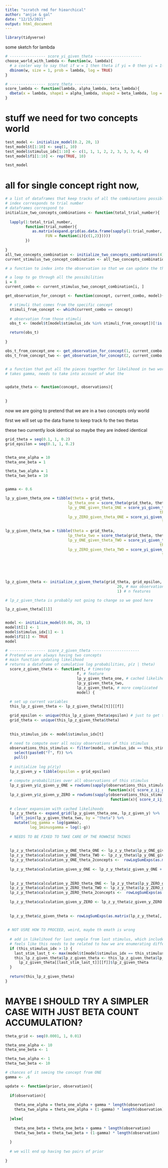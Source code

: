 ```yaml
---
title: "scratch rmd for hiearchical"
author: "anjie & gal"
date: "12/15/2021"
output: html_document
---
```


```r
library(tidyverse)
```

some sketch for lambda 
```r


# ---------------- score_yi_given_theta ---------------------
choose_world_with_lambda <- function(w, lambda){
  # a cooler way to say that if w = 1 then theta if yi = 0 then yi = 1-theta? 
  dbinom(w, size = 1, prob = lambda, log = TRUE)
}

# ---------------- score_theta ---------------------
score_lambda <- function(lambda, alpha_lambda, beta_lambda){
  dbeta(x = lambda, shape1 = alpha_lambda, shape2 = beta_lambda, log = TRUE)
}
```


# stuff we need for two concepts world 

```r
test_model <- initialize_model(0.2, 20, 1)
test_model$t[1:10] <- seq(1, 10)
test_model$stimulus_idx[1:10] <- c(1, 1, 1, 2, 2, 3, 3, 3, 4, 4)
test_model$f1[1:10] <- rep(TRUE, 10)

test_model
```

# all for single concept right now, 

```r
# a list of dataframes that keep tracks of all the combinations possible 
# index corresponds to trial number 
# dataframes correspond to 
initialize_two_concepts_combinations <- function(total_trial_number){
  
  lapply(1:total_trial_number, 
         function(trial_number){
            as.matrix(expand.grid(as.data.frame(sapply(1:trial_number, 
                  FUN = function(i){c(1,2)}))))
         })
  
}
all_two_concepts_combination <- initialize_two_concepts_combinations(4)
current_stimulus_two_concept_combination <- all_two_concepts_combination[[4]]

# a function to index into the observation so that we can update the theta accordingly 

# a loop to go through all the possibilities 
i = 8
current_combo <- current_stimulus_two_concept_combination[i, ]

get_observation_for_concept <- function(concept, current_combo, model){

  # stimuli that comes from the specific concept 
  stimuli_from_concept <- which(current_combo == concept)
  
  # observation from those stimuli 
  obs_t <- (model$t[model$stimulus_idx %in% stimuli_from_concept])[!is.na(model$t[model$stimulus_idx %in% stimuli_from_concept])]

  return(obs_t)
  
}

obs_t_from_concept_one <- get_observation_for_concept(1, current_combo, model)
obs_t_from_concept_two <- get_observation_for_concept(2, current_combo, model)


# a function that put all the pieces together for likelihood in two world concept 
# takes gamma, needs to take into account of what the 


update_theta <- function(concept, observations){
  
  
}

```





now we are going to pretend that we are in a two concepts only world 

first we will set up the data frame to keep track fo the two thetas 

these two currently look identical so maybe they are indeed identical 
```r
grid_theta = seq(0.1, 1, 0.2)
grid_epsilon = seq(0.1, 1, 0.2)


theta_one_alpha = 10
theta_one_beta = 1

theta_two_alpha = 1
theta_two_beta = 10


gamma <- 0.6

lp_y_given_theta_one = tibble(theta = grid_theta, 
                            lp_theta_one = score_theta(grid_theta, theta_one_alpha, theta_one_beta),
                            lp_y_ONE_given_theta_ONE = score_yi_given_theta(yi = 1, 
                                                                     theta = grid_theta), 
                            lp_y_ZERO_given_theta_ONE = score_yi_given_theta(yi = 0, 
                                                                      theta = grid_theta))
 
lp_y_given_theta_two = tibble(theta = grid_theta, 
                            lp_theta_two = score_theta(grid_theta, theta_two_alpha, theta_two_beta),
                            lp_y_ONE_given_theta_TWO = score_yi_given_theta(yi = 1, 
                                                                     theta = grid_theta), 
                            lp_y_ZERO_given_theta_TWO = score_yi_given_theta(yi = 0, 
                                                                      theta = grid_theta))
  
  
  

  
lp_z_given_theta <- initialize_z_given_theta(grid_theta, grid_epsilon, 
                                                  20, # max observation 
                                                  1) # n features

# lp_z_given_theta is probably not going to change so we good here 

lp_z_given_theta[[1]]


model <- initialize_model(0.06, 20, 1)
model$t[1] <- 1
model$stimulus_idx[1] <- 1
model$f1[1] <- TRUE
model
```


```r



# ---------------- score_z_given_theta ---------------------
# Pretend we are always having two concepts
# main function updating likelihood
# returns a dataframe of cumulative log probabilities, p(z | theta)
  score_z_given_theta <- function(t, # timestep
                                f, # feature
                                lp_y_given_theta_one, # cached likelihoods
                                lp_y_given_theta_two, 
                                lp_z_given_theta, # more complicated 
                                model) {
  
  # set up current variables
  this_lp_z_given_theta <- lp_z_given_theta[[t]][[f]]

  grid_epsilon <- unique(this_lp_z_given_theta$epsilon) # just to get the value
  grid_theta <- unique(this_lp_z_given_theta$theta)
  
  
  this_stimulus_idx <- model$stimulus_idx[t]
  
  # need to compute over all noisy observations of this stimulus
  observations_this_stimulus <- filter(model, stimulus_idx == this_stimulus_idx) %>%
    select(paste0("f", f)) %>%
    pull()
  
  # initialize log p(z|y)
  lp_z_given_y = tibble(epsilon = grid_epsilon)
  
  # compute probabilities over all observations of this stimulus
  lp_z_given_y$z_given_y_ONE = rowSums(sapply(observations_this_stimulus, 
                                              function(x){ score_z_ij_given_y(x, 1, grid_epsilon)}))
  lp_z_given_y$z_given_y_ZERO = rowSums(sapply(observations_this_stimulus, 
                                               function(x){ score_z_ij_given_y(x, 0, grid_epsilon)}))
  
  # clever expansion with cached likelihoods
  lp_z_y_theta <- expand_grid(lp_y_given_theta_one, lp_z_given_y) %>% 
    left_join(lp_y_given_theta_two, by = "theta") %>% 
    mutate(log_gamma = log(gamma), 
           log_1minusgamma = log(1-g))
  
  # NEEDS TO BE FIXED TO TAKE CARE OF THE ROWWISE THINGS
  
  
  lp_z_y_theta$calculation_y_ONE_theta_ONE <- lp_z_y_theta$lp_y_ONE_given_theta_ONE + log(gamma) + lp_z_y_theta$lp_theta_one
  lp_z_y_theta$calculation_y_ONE_theta_TWO <- lp_z_y_theta$lp_y_ONE_given_theta_TWO + log(1-gamma) + lp_z_y_theta$lp_theta_two
  lp_z_y_theta$calculation_y_ONE_theta_2concepts <-  rowLogSumExps(as.matrix(lp_z_y_theta[, c("calculation_y_ONE_theta_ONE", 
                                                                                    "calculation_y_ONE_theta_TWO")])) 
  lp_z_y_theta$calculation_given_y_ONE <- lp_z_y_theta$z_given_y_ONE + lp_z_y_theta$calculation_y_ONE_theta_2concepts
  
  
  lp_z_y_theta$calculation_y_ZERO_theta_ONE <- lp_z_y_theta$lp_y_ZERO_given_theta_ONE + log(gamma) + lp_z_y_theta$lp_theta_one
  lp_z_y_theta$calculation_y_ZERO_theta_TWO <- lp_z_y_theta$lp_y_ZERO_given_theta_TWO + log(1-gamma) + lp_z_y_theta$lp_theta_two
  lp_z_y_theta$calculation_y_ZERO_theta_2concepts <-  rowLogSumExps(as.matrix(lp_z_y_theta[, c("calculation_y_ZERO_theta_ONE", 
                                                                                    "calculation_y_ZERO_theta_TWO")])) 
  lp_z_y_theta$calculation_given_y_ZERO <- lp_z_y_theta$z_given_y_ZERO + lp_z_y_theta$calculation_y_ZERO_theta_2concepts
  
  
  lp_z_y_theta$z_given_theta <- rowLogSumExps(as.matrix(lp_z_y_theta[, c("calculation_given_y_ONE", 
                                                                                    "calculation_given_y_ZERO")]))  
 
 # NOT USRE HOW TO PROCEED, weird, maybe th emath is wrong 
  
  # add in likelihood for last sample from last stimulus, which includes all prior obs 
  # feels like this needs to be related to how we are enumerating different possibilities
  if (this_stimulus_idx > 1) {
    last_stim_last_t <- max(model$t[model$stimulus_idx == this_stimulus_idx - 1], na.rm=TRUE)
    this_lp_z_given_theta$lp_z_given_theta <- this_lp_z_given_theta$lp_z_given_theta + 
      lp_z_given_theta[[last_stim_last_t]][[f]]$lp_z_given_theta
  }
  
  return(this_lp_z_given_theta)
}

```


# MAYBE I SHOULD TRY A SIMPLER CASE WITH JUST BETA COUNT ACCUMULATION? 

```r
theta_grid <- seq(0.0001, 1, 0.01)

theta_one_alpha <- 10
theta_one_beta <- 1

theta_two_alpha <- 1
theta_two_beta <- 10

# chances of it seeing the concept from ONE 
gamma <- .6

update <- function(prior, observation){
  
  if(observation){
    
    theta_one_alpha = theta_one_alpha + gamma * length(observation)
    theta_two_alpha = theta_one_alpha + (1-gamma) * length(observation)
    
  }else{
    
    theta_one_beta = theta_one_beta + gamma * length(observation)
    theta_two_beta = theta_two_beta + (1-gamma) * length(observation)
    
  }
  
  # we will end up having two pairs of prior 
  
}

```





